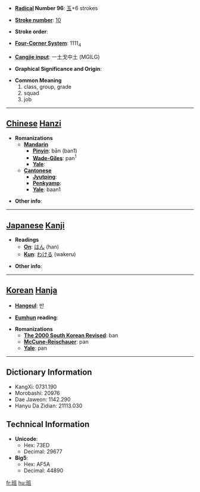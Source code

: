 * '''[[Wiktionary:Chinese radical index| Radical]] Number 96''': [[Wiktionary:Chinese radical index 玉|玉]]+6 strokes

* '''[[Wiktionary:Chinese total strokes index|Stroke number]]''': [[Wiktionary:Chinese total strokes index 10|10]]

* '''Stroke order''': 

* '''[[Wiktionary:Chinese four corner index|Four-Corner System]]''': 1111<sub>4</sub>

* '''[[Wiktionary:Chinese Cangjie index|Cangjie input]]''': 一土戈中土 (MGILG)

* '''Graphical Significance and Origin''': 

* '''Common Meaning'''
*#class, group, grade
*# squad
*# job


----

== [[Chinese]] [[Hanzi]] ==

* '''Romanizations'''
** '''[[Mandarin]]'''
*** '''[[Pinyin]]''': bān (ban1)
*** '''[[Wade-Giles]]''': pan<sup>1</sup>
*** '''[[Yale]]''': 
** '''[[Cantonese]]'''
*** '''[[Jyutping]]''':
*** '''[[Penkyamp]]''': 
*** '''[[Yale]]''': baan1

* '''Other info''': 

----

== [[Japanese]] [[Kanji]] ==

* '''Readings'''
** '''[[On]]''': [[はん]] (han)
** '''[[Kun]]''': [[わける]] (wakeru)

* '''Other info''':  

----

== [[Korean]] [[Hanja]] ==

* '''[[Hangeul]]''': 반

* '''[[Eumhun]] reading''': 

* '''Romanizations'''
** '''[[The 2000 South Korean Revised Romanization|The 2000 South Korean Revised]]''': ban
** '''[[McCune-Reischauer]]''': pan
** '''[[Yale]]''': pan

----

== Dictionary Information ==

* KangXi: 0731.190
* Morobashi: 20976
* Dae Jaweon: 1142.290
* Hanyu Da Zidian: 21113.030

== Technical Information ==

* '''Unicode''':
** Hex: 73ED
** Decimal: 29677
* '''Big5''':
** Hex: AF5A
** Decimal: 44890

[[fr:班]]
[[hu:班]]